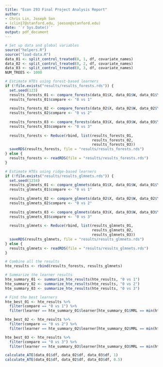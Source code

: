 ```yaml
---
title: "Econ 293 Final Project Analysis Report"
author: 
- Chris Lin, Joseph Son
- (clin17@stanford.edu, joeson@stanford.edu)
date: '`r Sys.Date()`'
output: pdf_document
---
```



```r
# Set up data and global variables
source("helpers.R")
source("load-data.R")
data_01 <- split_control_treated(0, 1, df, covariate_names)
data_02 <- split_control_treated(0, 2, df, covariate_names)
data_03 <- split_control_treated(0, 3, df, covariate_names)
NUM_TREES <- 1000
```

```r
# Estimate HTEs using forest-based learners
if (!file.exists("results/results_forests.rds")) {
  set.seed(123)
  results_forests_01 <- compare_forests(data_01$X, data_01$W, data_01$Y, data_01$ID, NUM_TREES)
  results_forests_01$compare <- "0 vs 1"
  
  results_forests_02 <- compare_forests(data_02$X, data_02$W, data_02$Y, data_02$ID, NUM_TREES)
  results_forests_02$compare <- "0 vs 2"
  
  results_forests_03 <- compare_forests(data_03$X, data_03$W, data_03$Y, data_03$ID, NUM_TREES)
  results_forests_03$compare <- "0 vs 3"
  
  results_forests <- Reduce(rbind, list(results_forests_01, 
                                        results_forests_02, 
                                        results_forests_03))
  saveRDS(results_forests, file = "results/results_forests.rds")
} else {
  results_forests <- readRDS(file = "results/results_forests.rds")
}
```

```r
# Estimate HTEs using ridge-based learners
if (!file.exists("results/results_glmnets.rds")) {
  set.seed(1234)
  results_glmnets_01 <- compare_glmnets(data_01$X, data_01$W, data_01$Y, data_01$ID, 10, 0, NUM_TREES)
  results_glmnets_01$compare <- "0 vs 1"
  
  results_glmnets_02 <- compare_glmnets(data_02$X, data_02$W, data_02$Y, data_02$ID, 10, 0, NUM_TREES)
  results_glmnets_02$compare <- "0 vs 2"
  
  results_glmnets_03 <- compare_glmnets(data_03$X, data_03$W, data_03$Y, data_03$ID, 10, 0, NUM_TREES)
  results_glmnets_03$compare <- "0 vs 3"
  
  results_glmnets <- Reduce(rbind, list(results_glmnets_01, 
                                        results_glmnets_02, 
                                        results_glmnets_03))
  saveRDS(results_glmnets, file = "results/results_glmnets.rds")
} else {
  results_glmnets <- readRDS(file = "results/results_glmnets.rds")
}
```

```r
# Combine all the results
hte_results <- rbind(results_forests, results_glmnets)

# Summarize the learner results
hte_summary_01 <- summarize_hte_results(hte_results, "0 vs 1")
hte_summary_02 <- summarize_hte_results(hte_results, "0 vs 2")
hte_summary_03 <- summarize_hte_results(hte_results, "0 vs 3")

# Find the best learners
hte_best_01 <- hte_results %>% 
  filter(compare == "0 vs 1") %>% 
  filter(learner == hte_summary_01$learner[hte_summary_01$MRL == min(hte_summary_01$MRL)])

hte_best_02 <- hte_results %>% 
  filter(compare == "0 vs 2") %>% 
  filter(learner == hte_summary_02$learner[hte_summary_02$MRL == min(hte_summary_02$MRL)])

hte_best_03 <- hte_results %>% 
  filter(compare == "0 vs 3") %>%
  filter(learner == hte_summary_03$learner[hte_summary_03$MRL == min(hte_summary_03$MRL)])
```

```r
calculate_ATE(data_01$df, data_02$df, data_03$df, 1)
calculate_ATE(data_01$df, data_02$df, data_03$df, 0.5)
```

